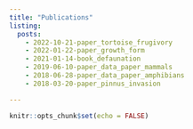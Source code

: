 ```yaml
---
title: "Publications"
listing:
  posts:
    - 2022-10-21-paper_tortoise_frugivory
    - 2022-01-22-paper_growth_form
    - 2021-01-14-book_defaunation
    - 2019-06-10-paper_data_paper_mammals
    - 2018-06-28-paper_data_paper_amphibians
    - 2018-03-20-paper_pinnus_invasion

---
```


```r
knitr::opts_chunk$set(echo = FALSE)
```

<!-- adding share buttons on the right side of the page -->
<!-- AddToAny BEGIN -->
<div class="a2a_kit a2a_kit_size_32 a2a_floating_style a2a_vertical_style" style="right:0px; top:150px; data-a2a-url="https://souzayuri.github.io/" data-a2a-title="Yuri Souza">
<a class="a2a_button_twitter"></a>
</div>
<script>
var a2a_config = a2a_config || {};
a2a_config.onclick = 1;
</script>
<script async src="https://static.addtoany.com/menu/page.js"></script>
<!-- AddToAny END -->